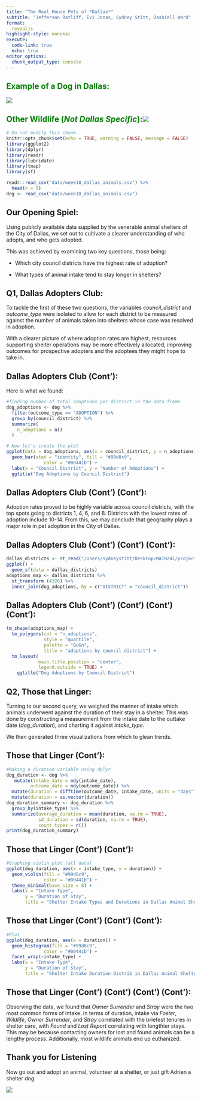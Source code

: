 ```yaml
---
title: "The Real House Pets of *Dallas*"
subtitle: "Jefferson Ratliff, Evi Jonas, Sydney Stitt, Dashiell Ward"
format: 
  revealjs
highlight-style: monokai
execute:
  code-link: true
  echo: true
editor_options: 
  chunk_output_type: console
---
```


## Example of a Dog in Dallas: {style="color: green"}

![](data/CTS-Puppy-Bandana-2020.webp)

## Other Wildlife (*Not Dallas Specific*):![](data/Screenshot%202024-03-06%20at%2018.42.22.png) {style="color: green"}

```r
# Do not modify this chunk.
knitr::opts_chunk$set(echo = TRUE, warning = FALSE, message = FALSE)
library(ggplot2)
library(dplyr)
library(readr)
library(lubridate)
library(tmap)
library(sf)

readr::read_csv("data/week18_dallas_animals.csv") %>%
  head(n = 5)
dog <- read_csv("data/week18_dallas_animals.csv")
```

## Our Opening Spiel:

Using publicly available data supplied by the venerable animal shelters of the City of Dallas, we set out to cultivate a clearer understanding of who adopts, and who gets adopted.

This was achieved by examining two key questions, those being:

-   Which city council districts have the highest rate of adoption?

-   What types of animal intake tend to stay longer in shelters?

## Q1, Dallas Adopters Club:

To tackle the first of these two questions, the variables *council_district* and *outcome_type* were isolated to allow for each district to be measured against the number of animals taken into shelters whose case was resolved in adoption.

With a clearer picture of where adoption rates are highest, resources supporting shelter operations may be more effectively allocated, improving outcomes for prospective adopters and the adoptees they might hope to take in.

## Dallas Adopters Club (Cont'):

Here is what we found:

```r
#finding number of total adoptions per district in the data frame
dog_adoptions <- dog %>%
  filter(outcome_type == "ADOPTION") %>% 
  group_by(council_district) %>% 
  summarize(
    n_adoptions = n()
  )

# Now let's create the plot
ggplot(data = dog_adoptions, aes(x = council_district, y = n_adoptions)) +
  geom_bar(stat = "identity", fill = "#99d8c9",
              color = "#00441b") +
  labs(x = "Council District", y = "Number of Adoptions") +
  ggtitle("Dog Adoptions by Council District")
```

## Dallas Adopters Club (Cont') (Cont'):

Adoption rates proved to be highly variable across council districts, with the top spots going to districts 1, 4, 6, and 8. Districts with the lowest rates of adoption include 10-14. From this, we may conclude that geography plays a major role in pet adoption in the City of Dallas.

## Dallas Adopters Club (Cont') (Cont') (Cont'):

```r
dallas_districts <- st_read("/Users/sydneystitt/Desktop/MATH241/project01-dog/data/Councils/Councils.shp")
ggplot() +
  geom_sf(data = dallas_districts)
adoptions_map <- dallas_districts %>%
  st_transform (4326) %>%
  inner_join(dog_adoptions, by = c("DISTRICT" = "council_district"))
```

## Dallas Adopters Club (Cont') (Cont') (Cont') (Cont'):

```r
tm_shape(adoptions_map) + 
  tm_polygons(col = "n_adoptions", 
              style = "quantile", 
              palette = "BuGn", 
              title = "adoptions by council district") + 
  tm_layout( 
            main.title.position = "center", 
            legend.outside = TRUE) +
    ggtitle("Dog Adoptions by Council District")
```

## Q2, Those that Linger:

Turning to our second query, we weighed the manner of intake which animals underwent against the duration of their stay in a shelter. This was done by constructing a measurement from the intake date to the outtake date (*dog_duration*), and charting it against *intake_type*.

We then generated three visualizations from which to glean trends.

## Those that Linger (Cont'):

```r
#Making a duration variable using dplyr
dog_duration <- dog %>%
   mutate(intake_date = mdy(intake_date),
         outcome_date = mdy(outcome_date)) %>%
  mutate(duration = difftime(outcome_date, intake_date, units = "days")) %>%
  mutate(duration = as.vector(duration))
dog_duration_summary <- dog_duration %>%
  group_by(intake_type) %>%
  summarize(average_duration = mean(duration, na.rm = TRUE),
            sd_duration = sd(duration, na.rm = TRUE),
            count_types = n()) 
print(dog_duration_summary)
```

## Those that Linger (Cont') (Cont'):

```r
#Graphing violin plot (all data)
ggplot(dog_duration, aes(x = intake_type, y = duration)) +
  geom_violin(fill = "#99d8c9",
              color = "#00441b") +
  theme_minimal(base_size = 8) +
  labs(x = "Intake Type", 
       y = "Duration of Stay", 
       title = "Shelter Intake Types and Durations in Dallas Animal Shelters in 2016 and 2017")
```

## Those that Linger (Cont') (Cont') (Cont'):

```r
#Plot
ggplot(dog_duration, aes(x = duration)) +
  geom_histogram(fill = "#99d8c9",
              color = "#00441b") +
  facet_wrap(~intake_type) +
  labs(x = "Intake Type", 
       y = "Duration of Stay", 
       title = "Shelter Intake Duration Distrib in Dallas Animal Shelters in 2016 and 2017")
```

## Those that Linger (Cont') (Cont') (Cont') (Cont'):

Observing the data, we found that *Owner Surrender* and *Stray* were the two most common forms of intake. In terms of duration, intake via *Foster*, *Wildlife*, *Owner Surrender*, and *Stray* correlated with the briefest tenures in shelter care, with *Found* and *Lost Report* correlating with lengthier stays. This may be because contacting owners for lost and found animals can be a lengthy process. Additionally, most wildlife animals end up euthanized.

## Thank you for Listening

Now go out and adopt an animal, volunteer at a shelter, or just gift Adrien a shelter dog

![](data/An%20animal%20shelt%2026c6ebca-c687-4492-a84a-370713f847d9.png)
